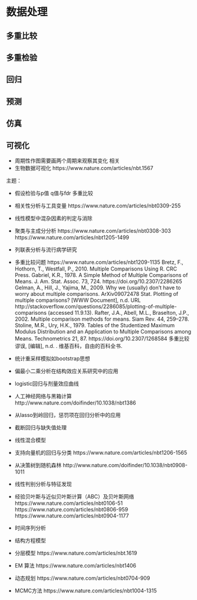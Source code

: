 # 数据处理

## 多重比较

## 多重检验

## 回归

## 预测

## 仿真

## 可视化

- 周期性作图需要画两个周期来观察其变化 相关
- 生物数据可视化 https://www.nature.com/articles/nbt.1567

主题：

- 假设检验与p值 q值与fdr 多重比较
- 相关性分析与工具变量 https://www.nature.com/articles/nbt0309-255
- 线性模型中混杂因素的判定与消除
- 聚类与主成分分析 https://www.nature.com/articles/nbt0308-303 https://www.nature.com/articles/nbt1205-1499
- 列联表分析与流行病学研究
- 多重比较问题 https://www.nature.com/articles/nbt1209-1135
Bretz, F., Hothorn, T., Westfall, P., 2010. Multiple Comparisons Using R. CRC Press.
Gabriel, K.R., 1978. A Simple Method of Multiple Comparisons of Means. J. Am. Stat. Assoc. 73, 724. https://doi.org/10.2307/2286265
Gelman, A., Hill, J., Yajima, M., 2009. Why we (usually) don’t have to worry about multiple comparisons. ArXiv09072478 Stat.
Plotting of multiple comparisons? [WWW Document], n.d. URL http://stackoverflow.com/questions/2286085/plotting-of-multiple-comparisons (accessed 11.9.13).
Rafter, J.A., Abell, M.L., Braselton, J.P., 2002. Multiple comparison methods for means. Siam Rev. 44, 259–278.
Stoline, M.R., Ury, H.K., 1979. Tables of the Studentized Maximum Modulus Distribution and an Application to Multiple Comparisons among Means. Technometrics 21, 87. https://doi.org/10.2307/1268584
多重比较谬误, [编辑], n.d. . 维基百科，自由的百科全书.

- 统计重采样模拟如bootstrap思想
- 偏最小二乘分析在结构效应关系研究中的应用
- logistic回归与剂量效应曲线
- 人工神经网络与黑箱计算 http://www.nature.com/doifinder/10.1038/nbt1386
- 从lasso到岭回归，惩罚项在回归分析中的应用
- 截断回归与缺失值处理
- 线性混合模型
- 支持向量机的回归与分类 https://www.nature.com/articles/nbt1206-1565
- 从决策树到随机森林 http://www.nature.com/doifinder/10.1038/nbt0908-1011
- 线性判别分析与特征发现
- 经验贝叶斯与近似贝叶斯计算（ABC）及贝叶斯网络 https://www.nature.com/articles/nbt0106-51
https://www.nature.com/articles/nbt0806-959 
https://www.nature.com/articles/nbt0904-1177
- 时间序列分析
- 结构方程模型
- 分层模型 https://www.nature.com/articles/nbt.1619
- EM 算法 https://www.nature.com/articles/nbt1406
- 动态规划 https://www.nature.com/articles/nbt0704-909
- MCMC方法 https://www.nature.com/articles/nbt1004-1315
